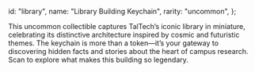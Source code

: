   id: "library",
  name: "Library Building Keychain",
  rarity: "uncommon",
};

This uncommon collectible captures TalTech’s iconic library in miniature, celebrating its distinctive architecture inspired by cosmic and futuristic themes. The keychain is more than a token—it’s your gateway to discovering hidden facts and stories about the heart of campus research. Scan to explore what makes this building so legendary.
